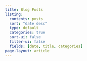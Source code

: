 ```yaml
---
title: Blog Posts
listing:
  contents: posts
  sort: "date desc"
  type: default
  categories: true
  sort-ui: false
  filter-ui: false
  fields: [date, title, categories]
page-layout: article
---
```

